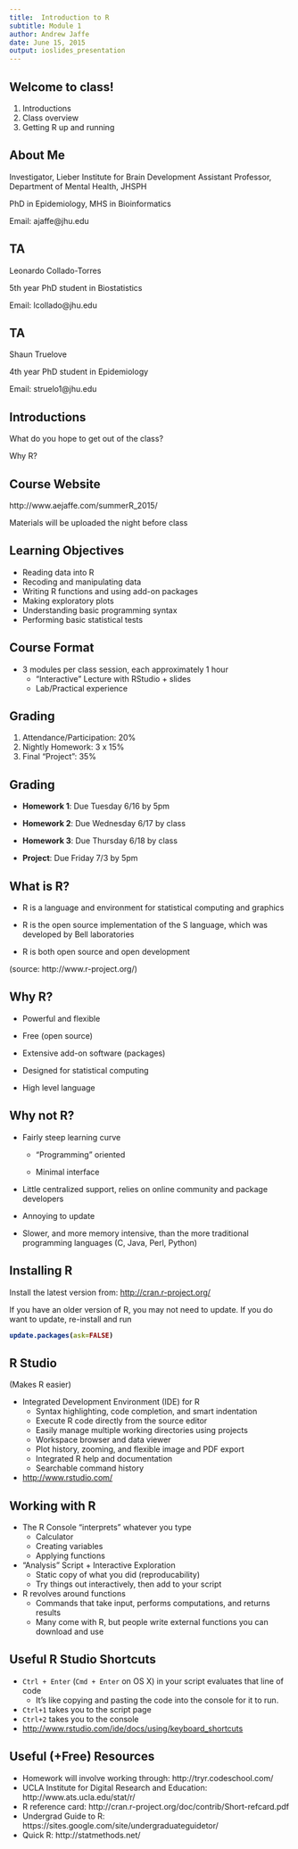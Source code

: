 ```yaml
---
title:  Introduction to R
subtitle: Module 1
author: Andrew Jaffe
date: June 15, 2015
output: ioslides_presentation
--- 
```


## Welcome to class!

1. Introductions
2. Class overview
3. Getting R up and running

## About Me

Investigator, Lieber Institute for Brain Development
Assistant Professor, Department of Mental Health, JHSPH

PhD in Epidemiology, MHS in Bioinformatics

Email: ajaffe@jhu.edu

## TA

Leonardo Collado-Torres

5th year PhD student in Biostatistics

Email: lcollado@jhu.edu

## TA

Shaun Truelove

4th year PhD student in Epidemiology

Email: struelo1@jhu.edu

## Introductions

What do you hope to get out of the class?

Why R?

## Course Website

http://www.aejaffe.com/summerR_2015/

Materials will be uploaded the night before class

## Learning Objectives

- Reading data into R
- Recoding and manipulating data
- Writing R functions and using add-on packages
- Making exploratory plots
- Understanding basic programming syntax
- Performing basic statistical tests

## Course Format

* 3 modules per class session, each approximately 1 hour
    * "Interactive" Lecture with RStudio + slides
    * Lab/Practical experience

## Grading

1. Attendance/Participation: 20%
2. Nightly Homework: 3 x 15%
3. Final "Project": 35% 

## Grading

* **Homework 1**: Due Tuesday 6/16 by 5pm  

* **Homework 2**: Due Wednesday 6/17 by class

* **Homework 3**: Due Thursday 6/18 by class

* **Project**: Due Friday 7/3 by 5pm

## What is R?

- R is a language and environment for statistical computing and graphics

- R is the open source implementation of the S language, which was developed by Bell laboratories

- R is both open source and open development

(source: http://www.r-project.org/)

## Why R?

* Powerful and flexible

* Free (open source)

* Extensive add-on software (packages)

* Designed for statistical computing

* High level language

## Why not R?

* Fairly steep learning curve

    * "Programming" oriented
    
    * Minimal interface
    
* Little centralized support, relies on online community and package developers

* Annoying to update

* Slower, and more memory intensive, than the more traditional programming languages (C, Java, Perl, Python)

## Installing R

Install the latest version from: [http://cran.r-project.org/](http://cran.r-project.org/ )

If you have an older version of R, you may not need to update.  If you do want to update, re-install and run

<b>
```r
update.packages(ask=FALSE)
```
</b>

## R Studio

(Makes R easier)

* Integrated Development Environment (IDE) for R
    * Syntax highlighting, code completion, and smart indentation
    * Execute R code directly from the source editor
    * Easily manage multiple working directories using projects
    * Workspace browser and data viewer
    * Plot history, zooming, and flexible image and PDF export
    * Integrated R help and documentation
    * Searchable command history
* [http://www.rstudio.com/](http://www.rstudio.com/)

## Working with R
* The R Console "interprets" whatever you type
    * Calculator
    * Creating variables
    * Applying functions
* "Analysis" Script + Interactive Exploration
    * Static copy of what you did (reproducability)
    * Try things out interactively, then add to your script
* R revolves around functions
    * Commands that take input, performs computations, and returns results
    * Many come with R, but people write external functions you can download and use

## Useful R Studio Shortcuts

* `Ctrl + Enter` (`Cmd + Enter` on OS X) in your script evaluates that line of code
    * It's like copying and pasting the code into the console for it to run.
* `Ctrl+1` takes you to the script page
* `Ctrl+2` takes you to the console
* [http://www.rstudio.com/ide/docs/using/keyboard_shortcuts](http://www.rstudio.com/ide/docs/using/keyboard_shortcuts)

## Useful (+Free) Resources

* Homework will involve working through: http://tryr.codeschool.com/
* UCLA Institute for Digital Research and Education: http://www.ats.ucla.edu/stat/r/
* R reference card: http://cran.r-project.org/doc/contrib/Short-refcard.pdf
* Undergrad Guide to R: https://sites.google.com/site/undergraduateguidetor/
* Quick R: http://statmethods.net/


